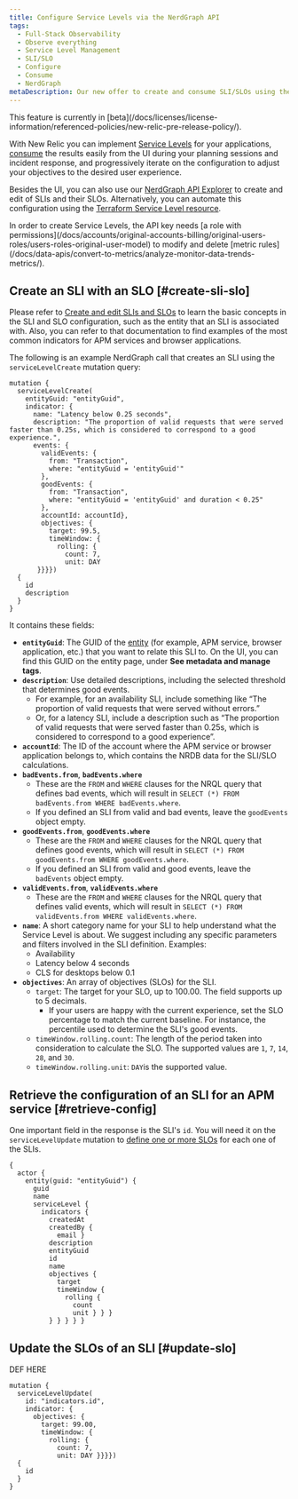 ```yaml
---
title: Configure Service Levels via the NerdGraph API
tags:
  - Full-Stack Observability
  - Observe everything
  - Service Level Management
  - SLI/SLO
  - Configure
  - Consume
  - NerdGraph
metaDescription: Our new offer to create and consume SLI/SLOs using the NerdGraph API.
---
```


<Callout title="BETA FEATURE">
This feature is currently in [beta](/docs/licenses/license-information/referenced-policies/new-relic-pre-release-policy/).
</Callout>

With New Relic you can implement [Service Levels](https://docs-preview.newrelic.com/docs/service-level-management/create-slm) for your applications, [consume](https://docs-preview.newrelic.com/docs/service-level-management/consume-slm) the results easily from the UI during your planning sessions and incident response, and progressively iterate on the configuration to adjust your objectives to the desired user experience. 

Besides the UI, you can also use our [NerdGraph API Explorer](/docs/apis/nerdgraph/get-started/introduction-new-relic-nerdgraph/) to create and edit of SLIs and their SLOs. Alternatively, you can automate this configuration using the [Terraform Service Level resource](https://registry.terraform.io/providers/newrelic/newrelic/latest/docs/resources/service_level). 
 

<Callout variant="important">
  In order to create Service Levels, the API key needs [a role with permissions](/docs/accounts/original-accounts-billing/original-users-roles/users-roles-original-user-model) to modify and delete [metric rules](/docs/data-apis/convert-to-metrics/analyze-monitor-data-trends-metrics/). 
</Callout>

## Create an SLI with an SLO [#create-sli-slo]

Please refer to [Create and edit SLIs and SLOs](https://docs-preview.newrelic.com/docs/service-level-management/create-slm#sli-entity) to learn the basic concepts in the SLI and SLO configuration, such as the entity that an SLI is associated with. Also, you can refer to that documentation to find examples of the most common indicators for APM services and browser applications.  

The following is an example NerdGraph call that creates an SLI using the `serviceLevelCreate` mutation query:

```
mutation { 
  serviceLevelCreate(
    entityGuid: "entityGuid", 
    indicator: {
      name: "Latency below 0.25 seconds",
      description: "The proportion of valid requests that were served faster than 0.25s, which is considered to correspond to a good experience.", 
      events: {
        validEvents: {
          from: "Transaction", 
          where: "entityGuid = 'entityGuid'"
        }, 
        goodEvents: {
          from: "Transaction", 
          where: "entityGuid = 'entityGuid' and duration < 0.25"
        }, 
        accountId: accountId}, 
        objectives: {
          target: 99.5, 
          timeWindow: {
            rolling: {
              count: 7, 
              unit: DAY
       }}}}) 
  {
    id
    description
  }
}
```

It contains these fields:

* **`entityGuid`**: The GUID of the [entity](https://docs-preview.newrelic.com/docs/service-level-management/create-slm#sli-entity) (for example, APM service, browser application, etc.) that you want to relate this SLI to. On the UI, you can find this GUID on the entity page, under **See metadata and manage tags**.
* **`description`**: Use detailed descriptions, including the selected threshold that determines good events. 
  * For example, for an availability SLI, include something like “The proportion of valid requests that were served without errors.” 
  * Or, for a latency SLI, include a description such as “The proportion of valid requests that were served faster than 0.25s, which is considered to correspond to a good experience”. 
* **`accountId`**: The ID of the account where the APM service or browser application belongs to, which contains the NRDB data for the SLI/SLO calculations. 
* **`badEvents.from`**, **`badEvents.where`** 
  * These are the `FROM` and `WHERE` clauses for the NRQL query that defines bad events, which will result in `SELECT (*) FROM badEvents.from WHERE badEvents.where`. 
  * If you defined an SLI from valid and bad events, leave the `goodEvents` object empty. 
* **`goodEvents.from`**, **`goodEvents.where`** 
  * These are the `FROM` and `WHERE` clauses for the NRQL query that defines good events, which will result in `SELECT (*) FROM goodEvents.from WHERE goodEvents.where`. 
  * If you defined an SLI from valid and good events, leave the `badEvents` object empty. 
* **`validEvents.from`**, **`validEvents.where`**
  * These are the `FROM` and `WHERE` clauses for the NRQL query that defines valid events, which will result in `SELECT (*) FROM validEvents.from WHERE validEvents.where`. 
* **`name`**: A short category name for your SLI to help understand what the Service Level is about. We suggest including any specific parameters and filters involved in the SLI definition. Examples: 
  * Availability
  * Latency below 4 seconds
  * CLS for desktops below 0.1   
* **`objectives`**: An array of objectives (SLOs) for the SLI.
  * `target`: The target for your SLO, up to 100.00. The field supports up to 5 decimals.
    * If your users are happy with the current experience, set the SLO percentage to match the current baseline. For instance, the percentile used to determine the SLI's good events. 
  * `timeWindow.rolling.count`: The length of the period taken into consideration to calculate the SLO. The supported values are `1`, `7`, `14`, `28`, and `30`. 
  * `timeWindow.rolling.unit`: `DAY`is the supported value.

## Retrieve the configuration of an SLI for an APM service [#retrieve-config] 

One important field in the response is the SLI's `id`. You will need it on the `serviceLevelUpdate` mutation to [define one or more SLOs](#update-slo) for each one of the SLIs.

```
{
  actor {
    entity(guid: "entityGuid") {
      guid
      name
      serviceLevel {
        indicators {
          createdAt
          createdBy {
            email }
          description
          entityGuid
          id
          name
          objectives {
            target
            timeWindow {
              rolling {
                count
                unit } } }
          } } } } }
```

## Update the SLOs of an SLI [#update-slo]

DEF HERE

```
mutation {
  serviceLevelUpdate(
    id: "indicators.id", 
    indicator: {
      objectives: {
        target: 99.00, 
        timeWindow: {
          rolling: {
            count: 7, 
            unit: DAY }}}}) 
  {
    id
  }
}
```